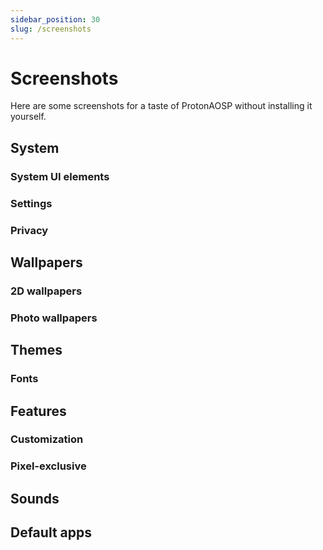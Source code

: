 ```yaml
---
sidebar_position: 30
slug: /screenshots
---
```



# Screenshots

Here are some screenshots for a taste of ProtonAOSP without installing it yourself.

## System

### System UI elements

<Screenshots>
  <Screenshot name="sys-ui-dark-notif" alt="Notification shade, dark" />
  <Screenshot name="sys-ui-light-qs" alt="Quick settings, light" />
  <Screenshot name="sys-ui-power-menu" alt="Power menu" />
  <Screenshot name="sys-ui-recents" alt="Recents overview" />
</Screenshots>

### Settings

<Screenshots>
  <Screenshot name="sys-settings-batt-light" alt="Battery settings, light" />
  <Screenshot name="sys-settings-batt-dark" alt="Battery settings, dark" />
  <Screenshot name="sys-settings-home-light" alt="Settings home, light" />
  <Screenshot name="sys-settings-home-dark" alt="Settings home, dark" />
</Screenshots>

### Privacy

<Screenshots>
  <Screenshot name="sys-privacy-dashboard" alt="Privacy dashboard" />
  <Screenshot name="sys-privacy-perms" alt="Privacy permissions" />
  <Screenshot name="sys-privacy-indicators" alt="Privacy indicators" />
</Screenshots>

## Wallpapers

### 2D wallpapers

<Screenshots>
  <Screenshot name="wallpapers-2d-overview" alt="Overview of wallpapers" />
  <Screenshot name="wallpapers-2d-radiant-glow" alt="Radiant Glow wallpapers" />
  <Screenshot name="wallpapers-2d-space" alt="Space wallpapers" />
  <Screenshot name="wallpapers-2d-strange-dimension" alt="Strange Dimension wallpapers" />
</Screenshots>

### Photo wallpapers

<Screenshots>
  <Screenshot name="wallpapers-photo-overview" alt="Photo wallpapers" />
  <Screenshot name="wallpapers-photo-water-stars" alt="Wallpaper: Water Stars" />
  <Screenshot name="wallpapers-photo-aurora-lights" alt="Wallpaper: Aurora Lights" />
</Screenshots>

## Themes

<Screenshots>
  <Screenshot name="feat-styles-fonts" alt="Fonts" />
  <Screenshot name="feat-styles-icons" alt="Icons" />
  <Screenshot name="feat-styles-colors" alt="Colors" />
</Screenshots>

### Fonts

<Screenshots>
  <Screenshot name="font-default" alt="Default font" />
  <Screenshot name="font-hk-grotesk" alt="HK Grotesk font" />
  <Screenshot name="font-noto-sans" alt="Noto Sans font" />
  <Screenshot name="font-roboto" alt="Roboto font" />
  <Screenshot name="font-source-sans" alt="Source Sans font" />
  <Screenshot name="font-manrope" alt="Manrope font" />
  <Screenshot name="font-recursive-casual" alt="Recursive Casual font" />
  <Screenshot name="font-source-serif" alt="Source Serif font" />
</Screenshots>

## Features

### Customization

<Screenshots>
  <Screenshot name="feat-custom-statusbar-icons" alt="Status bar icons" />
  <Screenshot name="feat-custom-statusbar-clock" alt="Status bar clock" />
</Screenshots>

### Pixel-exclusive

<Screenshots>
  <Screenshot name="feat-pixel-now-playing" alt="Now Playing" />
  <Screenshot name="feat-pixel-live-caption" alt="Live Caption" />
</Screenshots>

## Sounds

<Screenshots>
  <Screenshot name="sounds-ringtone" alt="Ringtones" />
  <Screenshot name="sounds-notif" alt="Notification sounds" />
  <Screenshot name="sounds-alarm" alt="Alarm sounds" />
</Screenshots>

## Default apps

<Screenshots>
  <Screenshot name="default-apps-calc" alt="Calculator" />
  <Screenshot name="default-apps-clock" alt="Clock" />
</Screenshots>
